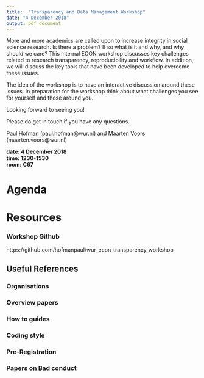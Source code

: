 ```yaml
---
title:  "Transparency and Data Management Workshop"
date: "4 December 2018"
output: pdf_document
---
```


More and more academics are called upon to increase integrity in social science research. Is there a problem? If so what is it and why, and why should we care? This internal ECON workshop discusses key challenges related to research transparency, reproducibility and workflow. In addition, we will discuss the key tools that have been developed to help overcome these issues. 

The idea of the workshop is to have an interactive discussion around these issues. In preparation for the workshop think about what challenges you see for yourself and those around you. 

Looking forward to seeing you! 

Please do get in touch if you have any questions.

Paul Hofman (paul.hofman@wur.nl) and Maarten Voors (maarten.voors@wur.nl)

  \medskip

  **date: 4 December 2018**  
  **time: 1230-1530**  
  **room: C67**  
  
  \medskip
  
# Agenda  
\begin{itemize}
    \item 1230-1315 What is it? And why should we care? (Maarten)
    \item 1330-1400 Workflow Manual (Maarten)
    \item 1415-1530 Tools (Paul)
\end{itemize}
   
# Resources

### Workshop Github
https://github.com/hofmanpaul/wur_econ_transparency_workshop

## Useful References

### Organisations
\begin{itemize}
    \item Open Science Framework https://osf.io 
    \item Center for Open Science https://cos.io/top
    \item Berkeley Initiative for Transparency in the Social Sciences  https://www.bitss.org/, https://github.com/BITSS
    \item http://replication.uni-goettingen.de/
    \item Center for Effective Global Action cega.berkeley.edu/
    \item Evidence in Governance and Politics http://egap.org/
    \item Project TIER https://www.projecttier.org/
\end{itemize}

### Overview papers
\begin{itemize}
      \item Christensen and Miguel (2018) Transparency, Reproducibility, and the Credibility of Economics Research, Journal of Economic Literature Vol. 56 No. 3 September 2018 
      \item Miguel et al (2014) Promoting Transparency in Social Science Research. Science  03 Jan 2014:Vol. 343, Issue 6166, pp. 30-31DOI: 10.1126/science.1245317 
\end{itemize}

### How to guides
\begin{itemize}
    \item Manual of Best Practices in Transparent Social Science Research - Garret Christensen \href{https://github.com/garretchristensen/BestPracticesManual}{Available here}
		\item Code and Data for the Social Sciences: A Practitioner's Guide - Matthew Gentzkow and Jesse Shapiro.  \href{http://web.stanford.edu/\~gentzkow/research/CodeAndData.pdf}{Available here} 
		\item How to improve your relationship with your future self -  Jake Bowers and Maarten Voors.  \href{www.revistacienciapolitica.cl/index.php/rcp/article/download/291/22}{Available here} 
\end{itemize}

### Coding style
\begin{itemize}
  \item PEP8 -- Style guide for python code --  Guido van Rossum.   \href{https://legacy.python.org/dev/peps/pep-0008/}{Available here} 
\end{itemize}

### Pre-Registration
\begin{itemize} 
  \item Pre-registration becoming norm in Psychological science (blog). \href{https://www.psychologicalscience.org/observer/preregistration-becoming-the-norm-in-psychological-science}{Available here}
  \item Nosek et al (2017). The Pre-Registration Revolution, PNAS. \href{https://journals.sagepub.com/doi/abs/10.1177/0956797611417632}{Available here}
  \item Center for open science, including list of journals that support pre-registration. https://cos.io/rr/
  \item Medicine and Public Health: www.clinicaltrials.gov
  \item Economics: AEA registry: www.socialscienceregistry.org
  \item Political Science: EGAP Registry: http://egap.org/content/registration
  \item Development: 3IE Registry: http://ridie.3ieimpact.org
  \item Open Science Framework: http://osf.io
\end{itemize}

### Papers on Bad conduct
\begin{itemize}
  \item P-hacking in psychological science. \href{https://journals.sagepub.com/doi/abs/10.1177/0956797611417632}{Available here}
\end{itemize}